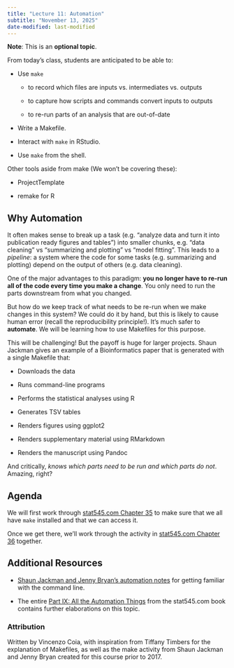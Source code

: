 ```yaml
---
title: "Lecture 11: Automation"
subtitle: "November 13, 2025"
date-modified: last-modified
---
```


**Note**: This is an **optional topic**.

From today’s class, students are anticipated to be able to:

-   Use `make`

    -   to record which files are inputs vs. intermediates vs. outputs

    -   to capture how scripts and commands convert inputs to outputs

    -   to re-run parts of an analysis that are out-of-date

<!-- -->

-   Write a Makefile.

-   Interact with `make` in RStudio.

-   Use `make` from the shell.

Other tools aside from make (We won’t be covering these):

-   ProjectTemplate

-   remake for R

## Why Automation

It often makes sense to break up a task (e.g. “analyze data and turn it into publication ready figures and tables”) into smaller chunks, e.g. “data cleaning” vs “summarizing and plotting” vs “model fitting”. This leads to a *pipeline*: a system where the code for some tasks (e.g. summarizing and plotting) depend on the output of others (e.g. data cleaning).

One of the major advantages to this paradigm: **you no longer have to re-run all of the code every time you make a change**. You only need to run the parts downstream from what you changed.

But how do we keep track of what needs to be re-run when we make changes in this system? We could do it by hand, but this is likely to cause human error (recall the reproducibility principle!). It’s much safer to **automate**. We will be learning how to use Makefiles for this purpose.

This will be challenging! But the payoff is huge for larger projects. Shaun Jackman gives an example of a Bioinformatics paper that is generated with a single Makefile that:

-   Downloads the data

-   Runs command-line programs

-   Performs the statistical analyses using R

-   Generates TSV tables

-   Renders figures using ggplot2

-   Renders supplementary material using RMarkdown

-   Renders the manuscript using Pandoc

And critically, *knows which parts need to be run and which parts do not*. Amazing, right?

## Agenda

We will first work through [stat545.com Chapter 35](https://stat545.com/make-test-drive.html) to make sure that we all have `make` installed and that we can access it.

Once we get there, we’ll work through the activity in [stat545.com Chapter 36](https://stat545.com/automating-pipeline.html) together.

## Additional Resources

-   [Shaun Jackman and Jenny Bryan’s automation notes](https://github.com/STAT545-UBC/STAT545-UBC-original-website/blob/master/automation01_slides/slides.md) for getting familiar with the command line.

-   The entire [Part IX: All the Automation Things](https://stat545.com/automation-overview.html) from the stat545.com book contains further elaborations on this topic.

### **Attribution**

Written by Vincenzo Coia, with inspiration from Tiffany Timbers for the explanation of Makefiles, as well as the make activity from Shaun Jackman and Jenny Bryan created for this course prior to 2017.
